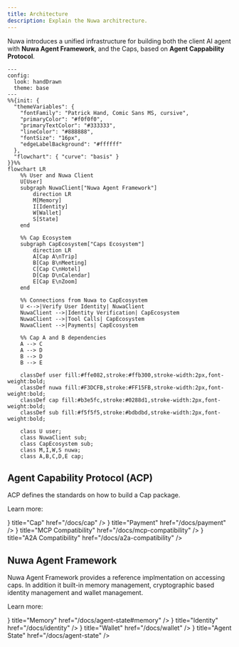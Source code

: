 ```yaml
---
title: Architecture
description: Explain the Nuwa architrecture.
---
```


Nuwa introduces a unified infrastructure for building both the client AI agent with **Nuwa Agent Framework**, and the Caps, based on **Agent Cappability Protocol**.


```mermaid
---
config:
  look: handDrawn
  theme: base
---
%%{init: {
  "themeVariables": {
    "fontFamily": "Patrick Hand, Comic Sans MS, cursive",
    "primaryColor": "#f0f0f0",
    "primaryTextColor": "#333333",
    "lineColor": "#888888",
    "fontSize": "16px",
    "edgeLabelBackground": "#ffffff"
  },
  "flowchart": { "curve": "basis" }
}}%%
flowchart LR
    %% User and Nuwa Client
    U[User]
    subgraph NuwaClient["Nuwa Agent Framework"]
        direction LR
        M[Memory]
        I[Identity]
        W[Wallet]
        S[State]
    end

    %% Cap Ecosystem
    subgraph CapEcosystem["Caps Ecosystem"]
        direction LR
        A[Cap A\nTrip]
        B[Cap B\nMeeting]
        C[Cap C\nHotel]
        D[Cap D\nCalendar]
        E[Cap E\nZoom]
    end

    %% Connections from Nuwa to CapEcosystem
    U <-->|Verify User Identity| NuwaClient
    NuwaClient -->|Identity Verification| CapEcosystem
    NuwaClient -->|Tool Calls| CapEcosystem
    NuwaClient -->|Payments| CapEcosystem

    %% Cap A and B dependencies
    A --> C
    A --> D
    B --> D
    B --> E

    classDef user fill:#ffe082,stroke:#ffb300,stroke-width:2px,font-weight:bold;
    classDef nuwa fill:#F3DCFB,stroke:#FF15FB,stroke-width:2px,font-weight:bold;
    classDef cap fill:#b3e5fc,stroke:#0288d1,stroke-width:2px,font-weight:bold;
    classDef sub fill:#f5f5f5,stroke:#bdbdbd,stroke-width:2px,font-weight:bold;

    class U user;
    class NuwaClient sub;
    class CapEcosystem sub;
    class M,I,W,S nuwa;
    class A,B,C,D,E cap;

```



## Agent Capability Protocol (ACP)

ACP defines the standards on how to build a Cap package.

Learn more:


<Cards num={2}>
  <Cards.Card icon={<MdExtension />} title="Cap" href="/docs/cap" />
  <Cards.Card icon={<FaMoneyBillWave />} title="Payment" href="/docs/payment" />
  <Cards.Card
    icon={<MdBuild />}
    title="MCP Compatibility"
    href="/docs/mcp-compatibility"
  />
  <Cards.Card
    icon={<FaRobot />}
    title="A2A Compatibility"
    href="/docs/a2a-compatibility"
  />
</Cards>

## Nuwa Agent Framework

Nuwa Agent Framework provides a reference implmentation on accessing caps. In addition it built-in memory management, cryptographic based identity management and wallet management.

Learn more:


<Cards num={2}>
  <Cards.Card
    icon={<FaBrain />}
    title="Memory"
    href="/docs/agent-state#memory"
  />
  <Cards.Card icon={<FaIdCard />} title="Identity" href="/docs/identity" />
  <Cards.Card icon={<FaWallet />} title="Wallet" href="/docs/wallet" />
  <Cards.Card
    icon={<MdOutlineSdStorage />}
    title="Agent State"
    href="/docs/agent-state"
  />
</Cards>
